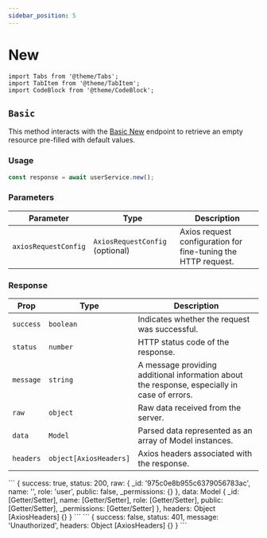 ```yaml
---
sidebar_position: 5
---
```


# New

```mdx-code-block
import Tabs from '@theme/Tabs';
import TabItem from '@theme/TabItem';
import CodeBlock from '@theme/CodeBlock';
```

## `Basic`

This method interacts with the [Basic New](/docs/egose-acl/api-endpoints/new#new-resource) endpoint to retrieve an empty resource pre-filled with default values.

### Usage

```ts
const response = await userService.new();
```

### Parameters

| Parameter            | Type                            | Description                                                   |
| -------------------- | ------------------------------- | ------------------------------------------------------------- |
| `axiosRequestConfig` | `AxiosRequestConfig` (optional) | Axios request configuration for fine-tuning the HTTP request. |

### Response

| Prop         | Type                   | Description                                                                                  |
| ------------ | ---------------------- | -------------------------------------------------------------------------------------------- |
| `success`    | `boolean`              | Indicates whether the request was successful.                                                |
| `status`     | `number`               | HTTP status code of the response.                                                            |
| `message`    | `string`               | A message providing additional information about the response, especially in case of errors. |
| `raw`        | `object`               | Raw data received from the server.                                                           |
| `data`       | `Model`                | Parsed data represented as an array of Model instances.                                      |
| `headers`    | `object[AxiosHeaders]` | Axios headers associated with the response.                                                  |

<Tabs className="unique-tabs">
<TabItem value="200">
```
{
  success: true,
  status: 200,
  raw: {
    _id: '975c0e8b955c6379056783ac',
    name: '',
    role: 'user',
    public: false,
    _permissions: {}
  },
  data: Model {
    _id: [Getter/Setter],
    name: [Getter/Setter],
    role: [Getter/Setter],
    public: [Getter/Setter],
    _permissions: [Getter/Setter]
  },
  headers: Object [AxiosHeaders] {}
}
```
</TabItem>
<TabItem value="401">
```
{
  success: false,
  status: 401,
  message: 'Unauthorized',
  headers: Object [AxiosHeaders] {}
}
```
</TabItem>
</Tabs>
